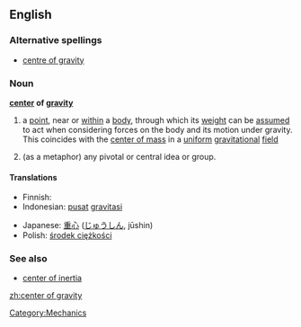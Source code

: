 {{wikipedia}}
==English==

===Alternative spellings===
*[[centre of gravity]]

===Noun===
'''[[center]] of [[gravity]]'''

# {{physics}} a [[point]], near or [[within]] a [[body]], through which its [[weight]] can be [[assumed]] to act when considering forces on the body and its motion under gravity.  This coincides with the [[center of mass]] in a [[uniform]] [[gravitational]] [[field]]
# (as a metaphor) any pivotal or central idea or group.

====Translations====
{{trans-top|a point, near or within a body, at which the object's mass can be assumed to be concentrated}}
* Finnish: {{t-|fi|painopiste}}
* Indonesian: [[pusat]] [[gravitasi]]
{{trans-mid}}
* Japanese: [[重心]] ([[じゅうしん]], jūshin)
* Polish: [[środek ciężkości]]
{{trans-bottom}}

===See also===
*[[center of inertia]]

[[Category:Mechanics]]

[[zh:center of gravity]]